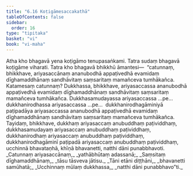 ```yaml
---
title: "6.16 Koṭigāmesaccakathā"
tableOfContents: false
sidebar:
  order: 16
type: "tipitaka"
basket: "vi"
book: "vi-maha"
---
```



<DynamicBreadcrumb />

<Division number="287" book="vi-maha" e="ch" v="3" p="325">

<Paragraph number="1309" book="vi-maha">
Atha kho bhagavā yena koṭigāmo tenupasaṅkami. Tatra sudaṃ bhagavā koṭigāme viharati. Tatra kho bhagavā bhikkhū āmantesi—  “catunnaṃ, bhikkhave, ariyasaccānaṃ ananubodhā appaṭivedhā evamidaṃ dīghamaddhānaṃ sandhāvitaṃ saṃsaritaṃ mamañceva tumhākañca. Katamesaṃ catunnaṃ? Dukkhassa, bhikkhave, ariyasaccassa ananubodhā appaṭivedhā evamidaṃ dīghamaddhānaṃ sandhāvitaṃ saṃsaritaṃ mamañceva tumhākañca. Dukkhasamudayassa ariyasaccassa …pe…  dukkhanirodhassa ariyasaccassa …pe…  dukkhanirodhagāminiyā paṭipadāya ariyasaccassa ananubodhā appaṭivedhā evamidaṃ dīghamaddhānaṃ sandhāvitaṃ saṃsaritaṃ mamañceva tumhākañca. Tayidaṃ, bhikkhave, dukkhaṃ ariyasaccaṃ anubuddhaṃ paṭividdhaṃ, dukkhasamudayaṃ ariyasaccaṃ anubuddhaṃ paṭividdhaṃ, dukkhanirodhaṃ ariyasaccaṃ anubuddhaṃ paṭividdhaṃ, dukkhanirodhagāminī paṭipadā ariyasaccaṃ anubuddhaṃ paṭividdhaṃ, ucchinnā bhavataṇhā, khīṇā bhavanetti, natthi dāni punabbhavoti.
</Paragraph>

<Paragraph number="1310" type="verses" book="vi-maha">
_Catunnaṃ ariyasaccānaṃ,_  
_yathābhūtaṃ adassanā;_  
_Saṃsitaṃ dīghamaddhānaṃ,_  
_tāsu tāsveva jātisu._  

</Paragraph>

<Paragraph number="1311" type="verses" book="vi-maha">
_Tāni etāni diṭṭhāni,_  
_bhavanetti samūhatā;_  
_Ucchinnaṃ mūlaṃ dukkhassa,_  
_natthi dāni punabbhavo”ti._
</Paragraph>
</Division>